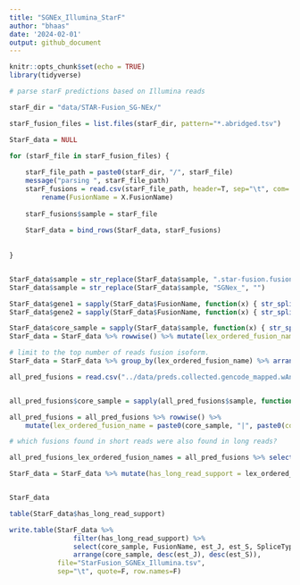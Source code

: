 ```yaml
---
title: "SGNEx_Illumina_StarF"
author: "bhaas"
date: '2024-02-01'
output: github_document
---
```


```r
knitr::opts_chunk$set(echo = TRUE)
library(tidyverse)
```


```r
# parse starF predictions based on Illumina reads

starF_dir = "data/STAR-Fusion_SG-NEx/"

starF_fusion_files = list.files(starF_dir, pattern="*.abridged.tsv")

StarF_data = NULL

for (starF_file in starF_fusion_files) {
    
    starF_file_path = paste0(starF_dir, "/", starF_file)
    message("parsing ", starF_file_path)
    starF_fusions = read.csv(starF_file_path, header=T, sep="\t", com='') %>%
        rename(FusionName = X.FusionName)
    
    starF_fusions$sample = starF_file
    
    StarF_data = bind_rows(StarF_data, starF_fusions)
    
    
}


StarF_data$sample = str_replace(StarF_data$sample, ".star-fusion.fusion_predictions.abridged.tsv", "")
StarF_data$sample = str_replace(StarF_data$sample, "SGNex_", "")

StarF_data$gene1 = sapply(StarF_data$FusionName, function(x) { str_split(x, "--")[[1]][1]})
StarF_data$gene2 = sapply(StarF_data$FusionName, function(x) { str_split(x, "--")[[1]][2]})

StarF_data$core_sample = sapply(StarF_data$sample, function(x) { str_split(x, "_")[[1]]}[1])
StarF_data = StarF_data %>% rowwise() %>% mutate(lex_ordered_fusion_name = paste0(core_sample, "|", paste0(collapse="--", sort(c(gene1, gene2)))))

```

```r

# limit to the top number of reads fusion isoform.
StarF_data = StarF_data %>% group_by(lex_ordered_fusion_name) %>% arrange(desc(est_J), desc(est_S)) %>% filter(row_number() == 1) %>% ungroup()

```


```r

all_pred_fusions = read.csv("../data/preds.collected.gencode_mapped.wAnnot.filt.proxy_assignments.FUZZY_RESTRICTED.gz", header=T, sep="\t")


all_pred_fusions$core_sample = sapply(all_pred_fusions$sample, function(x) { str_split(x, "_")[[1]]}[2])

all_pred_fusions = all_pred_fusions %>% rowwise() %>% 
    mutate(lex_ordered_fusion_name = paste0(core_sample, "|", paste0(collapse="--", sort(str_split(fusion, "--")[[1]]))))

```

```r

# which fusions found in short reads were also found in long reads?

all_pred_fusions_lex_ordered_fusion_names = all_pred_fusions %>% select(lex_ordered_fusion_name) %>% unique() %>% pull(lex_ordered_fusion_name) 


```

```r

StarF_data = StarF_data %>% mutate(has_long_read_support = lex_ordered_fusion_name %in% all_pred_fusions_lex_ordered_fusion_names)


StarF_data 
```


```r

table(StarF_data$has_long_read_support)

```


```r

write.table(StarF_data %>% 
                filter(has_long_read_support) %>% 
                select(core_sample, FusionName, est_J, est_S, SpliceType, lex_ordered_fusion_name) %>%
                arrange(core_sample, desc(est_J), desc(est_S)),
            file="StarFusion_SGNEx_Illumina.tsv",
            sep="\t", quote=F, row.names=F)


```



